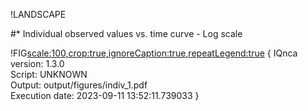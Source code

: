 
!LANDSCAPE


#* Individual observed values vs. time curve - Log scale

!FIG[scale:100,crop:true,ignoreCaption:true,repeatLegend:true](output/figures/indiv_1.pdf)
{
IQnca version: 1.3.0  
Script: UNKNOWN  
Output: output/figures/indiv_1.pdf  
Execution date: 2023-09-11 13:52:11.739033
}

